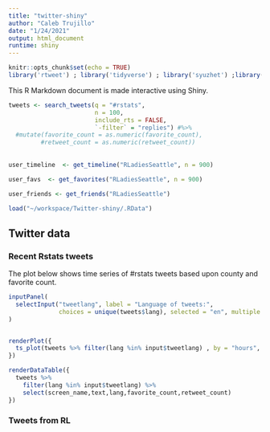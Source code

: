 ```yaml
---
title: "twitter-shiny"
author: "Caleb Trujillo"
date: "1/24/2021"
output: html_document
runtime: shiny
---
```


```r
knitr::opts_chunk$set(echo = TRUE)
library('rtweet') ; library('tidyverse') ; library('syuzhet') ;library('emo') ; library('wordcloud') ; library('DT')
```

This R Markdown document is made interactive using Shiny. 


```r
tweets <- search_tweets(q = "#rstats", 
                        n = 100,
                        include_rts = FALSE,
                        `-filter` = "replies") #%>%
  #mutate(favorite_count = as.numeric(favorite_count), 
         #retweet_count = as.numeric(retweet_count))
         
                        
user_timeline  <- get_timeline("RLadiesSeattle", n = 900)

user_favs  <- get_favorites("RLadiesSeattle", n = 900)

user_friends <- get_friends("RLadiesSeattle")
```

```r
load("~/workspace/Twitter-shiny/.RData")
```
## Twitter data {.tabset}

### Recent Rstats tweets

The plot below shows time series of #rstats tweets based upon county and favorite count.

```r
inputPanel(
  selectInput("tweetlang", label = "Language of tweets:",
              choices = unique(tweets$lang), selected = "en", multiple = TRUE)
)


renderPlot({
  ts_plot(tweets %>% filter(lang %in% input$tweetlang) , by = "hours", col = "blue")
})

renderDataTable({
  tweets %>% 
    filter(lang %in% input$tweetlang) %>% 
    select(screen_name,text,lang,favorite_count,retweet_count)
})
```


### Tweets from RL


